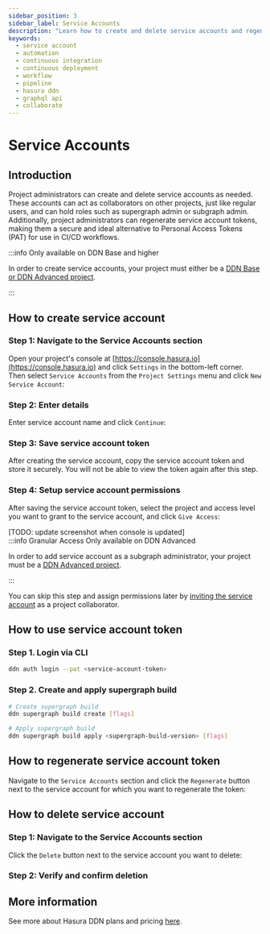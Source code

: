 ```yaml
---
sidebar_position: 3
sidebar_label: Service Accounts
description: "Learn how to create and delete service accounts and regenerate access tokens for the same."
keywords:
  - service account
  - automation
  - continuous integration
  - continuous deployment
  - workflow
  - pipeline
  - hasura ddn
  - graphql api
  - collaborate
---
```



# Service Accounts

## Introduction

Project administrators can create and delete service accounts as needed. These accounts can act as collaborators on
other projects, just like regular users, and can hold roles such as supergraph admin or subgraph admin. Additionally,
project administrators can regenerate service account tokens, making them a secure and ideal alternative to Personal
Access Tokens (PAT) for use in CI/CD workflows.

:::info Only available on DDN Base and higher

In order to create service accounts, your project must either be a
[DDN Base or DDN Advanced project](https://hasura.io/pricing/ddn).

:::

## How to create service account

### Step 1: Navigate to the Service Accounts section

Open your project's console at [https://console.hasura.io](https://console.hasura.io) and click `Settings` in the bottom-left corner.
Then select `Service Accounts` from the `Project Settings` menu and click `New Service Account`:

<Thumbnail src="/img/service-account/0.0.1_console_create_service_account.png" alt="Create a service account" width="1000" />

### Step 2: Enter details

Enter service account name and click `Continue`:

<Thumbnail src="/img/service-account/0.0.1_console_enter_service_account_name.png" alt="Create a service account" width="1000" />

### Step 3: Save service account token

After creating the service account, copy the service account token and store it securely. You will not be able to view
the token again after this step.

<Thumbnail src="/img/service-account/0.0.1_console_copy_service_account_token.png" alt="Create a service account" width="1000" />

### Step 4: Setup service account permissions

After saving the service account token, select the project and access level you want to grant to the service account, and
click `Give Access`:

<Thumbnail src="/img/service-account/0.0.1_console_setup_service_account_permissions.png" alt="Create a service account" width="1000" />
[TODO: update screenshot when console is updated]

<br />
:::info Granular Access Only available on DDN Advanced

In order to add service account as a subgraph administrator, your project must be
a [DDN Advanced project](https://hasura.io/pricing/ddn).

:::

You can skip this step and assign permissions later by [inviting the service account](/collaboration/invite/#invite-collaborators) as
a project collaborator.

## How to use service account token

### Step 1. Login via CLI
```bash
ddn auth login --pat <service-account-token>
```

### Step 2. Create and apply supergraph build

```bash
# Create supergraph build
ddn supergraph build create [flags]

# Apply supergraph build
ddn supergraph build apply <supergraph-build-version> [flags]
```

## How to regenerate service account token

Navigate to the `Service Accounts` section and click the `Regenerate` button next to the service account for which you want to regenerate
the token:

<Thumbnail src="/img/service-account/0.0.1_console_regenerate_service_account_token.png" alt="Create a service account" width="1000" />

## How to delete service account

### Step 1: Navigate to the Service Accounts section

Click the `Delete` button next to the service account you want to delete:

<Thumbnail src="/img/service-account/0.0.1_console_delete_service_account.png" alt="Create a service account" width="1000" />

### Step 2: Verify and confirm deletion

<Thumbnail src="/img/service-account/0.0.1_console_confirm_service_account_deletion.png" alt="Create a service account" width="1000" />

## More information

See more about Hasura DDN plans and pricing [here](/reference/pricing.mdx).
